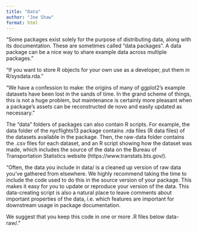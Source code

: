 ```yaml
---
title: "Data"
author: "Joe Shaw"
format: html
---
```


"Some packages exist solely for the purpose of distributing data, along with its documentation. These are sometimes called “data packages”. A data package can be a nice way to share example data across multiple packages."

"If you want to store R objects for your own use as a developer, put them in R/sysdata.rda."

"We have a confession to make: the origins of many of ggplot2’s example datasets have been lost in the sands of time. In the grand scheme of things, this is not a huge problem, but maintenance is certainly more pleasant when a package’s assets can be reconstructed de novo and easily updated as necessary."

The "data" folders of packages can also contain R scripts. For example, the data folder of the nycflights13 package contains .rda files (R data files) of the datasets available in the package. Then, the raw-data folder contains the .csv files for each dataset, and an R script showing how the dataset was made, which includes the source of the data on the Bureau of Transportation Statistics website (https://www.transtats.bts.gov/).

"Often, the data you include in data/ is a cleaned up version of raw data you’ve gathered from elsewhere. We highly recommend taking the time to include the code used to do this in the source version of your package. This makes it easy for you to update or reproduce your version of the data. This data-creating script is also a natural place to leave comments about important properties of the data, i.e. which features are important for downstream usage in package documentation.

We suggest that you keep this code in one or more .R files below data-raw/."



